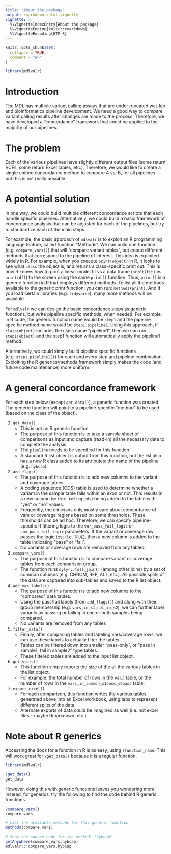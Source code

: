 ```yaml
---
title: "About the package"
output: rmarkdown::html_vignette
vignette: >
  %\VignetteIndexEntry{About the package}
  %\VignetteEngine{knitr::rmarkdown}
  %\VignetteEncoding{UTF-8}
---
```


```r
knitr::opts_chunk$set(
  collapse = TRUE,
  comment = "#>"
)
```

```r
library(mdlvalr)
```





# Introduction

The MDL has multiple variant calling assays that are under repeated wet-lab and bioinformatics pipeline development. We need a good way to compare variant calling results after changes are made to the process. Therefore, we have developed a "concordance" framework that could be applied to the majority of our pipelines. 

# The problem

Each of the various pipelines have slightly different output files (some return VCFs, some return Excel tables, etc.). Therefore, we would like to create a single unified concordance method to compare A vs. B, for all pipelines -- but this is not really possible. 

# A potential solution

In one way, we could build multiple different concordance scripts that each handle specific pipelines. Alternatively, we could build a basic framework of concordance analysis that can be adjusted for each of the pipelines, but try to standardize each of the main steps. 

For example, the basic approach of `mdlvalr` is to exploit an R programming language feature, called function "Methods". We can build one function (e.g. `compare_vars()`) that will "compare variant tables", but create different methods that correspond to the pipeline of interest. This idea is exploited widely in R. For example, when you execute `print(object)` in R, it looks to see what `class` the object is, and returns a class-specific print out. This is how R knows how to print a linear model fit vs a data frame (`print(fit)` vs `print(df)`) to the screen using the same `print()` function. Thus, `print()` is a generic function in R that employs different methods. To list all the methods available to the generic print function, you can run: `methods(print)`. And if you load certain libraries (e.g. `tidyverse`), many more methods will be avaialble. 

For `mdlvalr` we can design the basic concordance steps as generic functions, but write pipeline specific methods, when needed. For example, in R code, the generic function name would be `step1` and the pipeline specific method name would be `step1.pipeline1`. Using this approach, if `class(object)` includes the class name "pipeline1", then we can run `step1(object)` and the step1 function will automatically apply the pipeline1 method. 

Alternatively, we could simply build pipeline specific functions (e.g. `step1_pipeline1()`) for each and every step and pipeline combination. Exploiting the R generics/methods framework simply makes the code (and future code maintenance) more uniform.

# A general concordance framework

For each step below (except `get_data()`), a generic function was created. The generic function will point to a pipeline-specific "method" to be used (based on the class of the object). 


1. `get_data()`
    * This is not an R generic function
    * The purpose of this function is to take a sample sheet of comparisons as input and capture (read-in) all the necessary data to complete the analysis.
    * The `pipeline` needs to be specified for this function.
    * A standard R list object is output from this function, but the list also has a new R class added to its attributes: the name of the pipeline (e.g. `hybcap`).
1. `add_flags()`
    * The purpose of this function is to add new columns to the variant and coverage tables.
    * A coding sequence (CDS) table is used to determine whether a variant in the sample table falls within an exon or not. This results in a new column (`within_refseq_cds`) being added to the table with "yes" or "no" values.
    * Frequently, the clinicians only mostly care about concordance of vars or coverage regions based on some thresholds. These thresholds can be ad hoc. Therefore, we can specify pipeline-specific R filtering logic to the `var_pass_fail_logic` or `cov_pass_fail_logic` parameters. If the variant or coverage row passes the logic test (i.e. `TRUE`), then a new column is added to the table indicating "pass" or "fail".
    * No variants or coverage rows are removed from any tables.
1. `compare_vars()`
    * The purpose of this function is to compare variant or coverage tables from each comparison group.
    * The function runs `dylyr::full_join()` (among other joins) by a set of common columns (e.g. CHROM, REF, ALT, etc.). All possible splits of the data are captured into sub-tables and saved to the R list object.
1. `add_var_labels()`
    * The purpose of this function is to add new columns to the "compared" data tables.
    * Using the pass/fail labels (from `add_flags()`) and along with their group membership (e.g. `vars_in_s1_not_in_s2`), we can further label variants as passing or failing in one or both samples being compared.
    * No variants are removed from any tables
1. `filter_data()`
    * Finally, after comparing tables and labeling vars/coverage rows, we can use these labels to actually filter the tables.
    * Tables can be filtered down into smaller "pass-only", or "pass in sample1, fail in sample2" type tables. 
    * These filtered tables are added to the input list object.
1. `get_stats()`
    * This function simply reports the size of the all the various tables in the list object. 
    * For example: the total number of rows in the var_1 table, or the number of rows in the `vars_in_common_s1pass_s2pass` table.
1. `export_excel()`
    * For each comparison, this function writes the various tables generated above into an Excel workbook, using tabs to represent different splits of the data.
    * Alternate exports of data could be imagined as well (i.e. not excel files -- maybe Rmarkdown, etc.).



# Note about R generics

Accessing the docs for a function in R is as easy, using `?function_name`. This will work great for `?get_data()` because it is a regular function.


```r
library(mdlvalr)

?get_data()
get_data
```

However, doing this with generic functions leaves you wondering more! Instead, for generics, try the following to find the code behind R generic functions.


```r
?compare_vars()
compare_vars

# List the available methods for this generic function
methods(compare_vars)

# Show the source code for the method: "hybcap"
getAnywhere(compare_vars.hybcap)
mdlvalr:::compare_vars.hybcap
```

